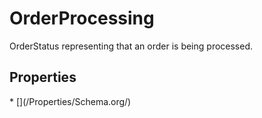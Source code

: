 # OrderProcessing

OrderStatus representing that an order is being processed.

## Properties

<Grid>
* [](/Properties/Schema.org/)

</Grid>

